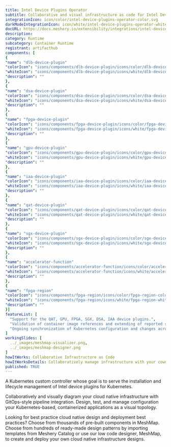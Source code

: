 ```yaml
---
title: Intel Device Plugins Operator
subtitle: Collaborative and visual infrastructure as code for Intel Device Plugins Operator
integrationIcon: icon/color/intel-device-plugins-operator-color.svg
darkModeIntegrationIcon: icon/white/intel-device-plugins-operator-white.svg
docURL: https://docs.meshery.io/extensibility/integrations/intel-device-plugins-operator
description: 
category: Runtime
subcategory: Container Runtime
registrant: artifacthub
components: [
{
"name": "dlb-device-plugin"
"colorIcon": "icons/components/dlb-device-plugin/icons/color/dlb-device-plugin-color.svg"
"whiteIcon": "icons/components/dlb-device-plugin/icons/white/dlb-device-plugin-white.svg"
"description": ""
},
{
"name": "dsa-device-plugin"
"colorIcon": "icons/components/dsa-device-plugin/icons/color/dsa-device-plugin-color.svg"
"whiteIcon": "icons/components/dsa-device-plugin/icons/white/dsa-device-plugin-white.svg"
"description": ""
},
{
"name": "fpga-device-plugin"
"colorIcon": "icons/components/fpga-device-plugin/icons/color/fpga-device-plugin-color.svg"
"whiteIcon": "icons/components/fpga-device-plugin/icons/white/fpga-device-plugin-white.svg"
"description": ""
},
{
"name": "gpu-device-plugin"
"colorIcon": "icons/components/gpu-device-plugin/icons/color/gpu-device-plugin-color.svg"
"whiteIcon": "icons/components/gpu-device-plugin/icons/white/gpu-device-plugin-white.svg"
"description": ""
},
{
"name": "iaa-device-plugin"
"colorIcon": "icons/components/iaa-device-plugin/icons/color/iaa-device-plugin-color.svg"
"whiteIcon": "icons/components/iaa-device-plugin/icons/white/iaa-device-plugin-white.svg"
"description": ""
},
{
"name": "qat-device-plugin"
"colorIcon": "icons/components/qat-device-plugin/icons/color/qat-device-plugin-color.svg"
"whiteIcon": "icons/components/qat-device-plugin/icons/white/qat-device-plugin-white.svg"
"description": ""
},
{
"name": "sgx-device-plugin"
"colorIcon": "icons/components/sgx-device-plugin/icons/color/sgx-device-plugin-color.svg"
"whiteIcon": "icons/components/sgx-device-plugin/icons/white/sgx-device-plugin-white.svg"
"description": ""
},
{
"name": "accelerator-function"
"colorIcon": "icons/components/accelerator-function/icons/color/accelerator-function-color.svg"
"whiteIcon": "icons/components/accelerator-function/icons/white/accelerator-function-white.svg"
"description": ""
},
{
"name": "fpga-region"
"colorIcon": "icons/components/fpga-region/icons/color/fpga-region-color.svg"
"whiteIcon": "icons/components/fpga-region/icons/white/fpga-region-white.svg"
"description": ""
}]
featureList: [
  "Support for the QAT, GPU, FPGA, SGX, DSA, IAA device plugins.",
  "Validation of container image references and extending of reported statuses.",
  "Ongoing synchronization of Kubernetes configuration and changes across any number of clusters."
]
workingSlides: [
  ../_images/meshmap-visualizer.png,
  ../_images/meshmap-designer.png
]
howItWorks: Collaborative Infrastructure as Code
howItWorksDetails: Collaboratively manage infrastructure with your coworkers synchronously sharing the same designs.
published: TRUE
---
```

<p>
A Kubernetes custom controller whose goal is to serve the installation and lifecycle management of Intel device plugins for Kubernetes.
</p>
<p>
    Collaboratively and visually diagram your cloud native infrastructure with GitOps-style pipeline integration. Design, test, and manage configuration your Kubernetes-based, containerized applications as a visual topology.
</p>
<p>
    Looking for best practice cloud native design and deployment best practices? Choose from thousands of pre-built components in MeshMap. Choose from hundreds of ready-made design patterns by importing templates from Meshery Catalog or use our low code designer, MeshMap, to create and deploy your own cloud native infrastructure designs.
</p>
